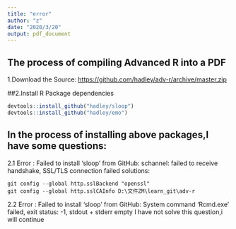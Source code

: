 ---
title: "error"
author: "z"
date: "2020/3/20"
output: pdf_document
---

## The process of compiling Advanced R into a PDF
1.Download the Source: 
<https://github.com/hadley/adv-r/archive/master.zip>

##2.Install R Package dependencies
```{r eval=FALSE}
devtools::install_github("hadley/sloop")
devtools::install_github("hadley/emo")
```

## In the process of installing above packages,I have some questions:
2.1 Error : Failed to install 'sloop' from GitHub: schannel: failed to receive handshake, SSL/TLS connection failed
solutions:
```
git config --global http.sslBackend "openssl"
git config --global http.sslCAInfo D:\文件ZM\learn_git\adv-r
```
2.2 Error : Failed to install 'sloop' from GitHub:
  System command 'Rcmd.exe' failed, exit status: -1, stdout + stderr empty
I have not solve this question,i will continue